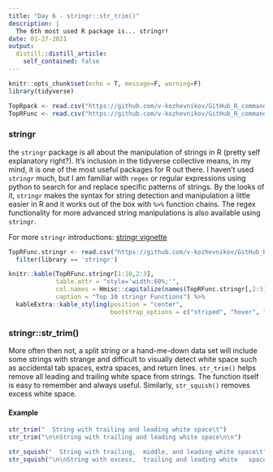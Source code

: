 ```yaml
---
title: "Day 6 - stringr::str_trim()"
description: |
  The 6th most used R package is... stringr!
date: 01-27-2021
output:
  distill::distill_article:
    self_contained: false
---
```


```r
knitr::opts_chunk$set(echo = T, message=F, warning=F)
library(tidyverse)

TopRpack <- read.csv("https://github.com/v-kozhevnikov/GitHub_R_commands/raw/master/data/top_100_packages.csv")
TopRFunc <- read.csv("https://github.com/v-kozhevnikov/GitHub_R_commands/raw/master/data/top_2000_functions.csv")
```

### stringr

the `stringr` package is all about the manipulation of strings in R (pretty self explanatory right?). It's inclusion in the tidyverse collective means, in my mind, it is one of the most useful packages for R out there. I haven't used `stringr` much, but I am familiar with `regex` or regular expressions using python to search for and replace specific patterns of strings. By the looks of it, `stringr` makes the syntax for string detection and manipulation a little easier in R and it works out of the box with `%>%` function chains. The regex functionality for more advanced string manipulations is also available using `stringr`.

For more `stringr` introductions: [stringr vignette](https://cran.r-project.org/web/packages/stringr/vignettes/stringr.html)

```r
TopRFunc.stringr <- read.csv("https://github.com/v-kozhevnikov/GitHub_R_commands/raw/master/data/top_2000_functions.csv") %>%
  filter(library == 'stringr')

knitr::kable(TopRFunc.stringr[1:10,2:3],
             table.attr = "style='width:60%;'",
             col.names = Hmisc::capitalize(names(TopRFunc.stringr[,2:3])),
             caption = "Top 10 stringr Functions") %>%
  kableExtra::kable_styling(position = "center",
                            bootstrap_options = c("striped", "hover", "condensed", "responsive"))
```

### stringr::str_trim()

More often then not, a split string or a hand-me-down data set will include some strings with strange and difficult to visually detect white space such as accidental tab spaces, extra spaces, and return lines. `str_trim()` helps remove all leading and trailing white space from strings. The function itself is easy to remember and always useful. Similarly, `str_squish()` removes excess white space.

#### Example

```r
str_trim("  String with trailing and leading white space\t")
str_trim("\n\nString with trailing and leading white space\n\n")

str_squish("  String with trailing,  middle, and leading white space\t")
str_squish("\n\nString with excess,  trailing and leading white   space\n\n")
```



